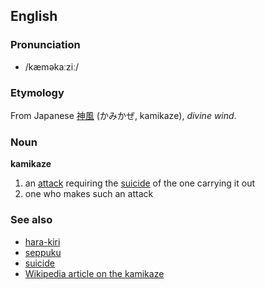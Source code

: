 ==English==
===Pronunciation===
*/kæməkaːziː/
===Etymology===
From Japanese [[神風]] (かみかぜ, kamikaze), ''divine wind''.

===Noun===
'''kamikaze'''

#an [[attack]] requiring the [[suicide]] of the one carrying it out
#one who makes such an attack

===See also===
*[[hara-kiri]]
*[[seppuku]]
*[[suicide]]
*[[w:Kamikaze|Wikipedia article on the kamikaze]]